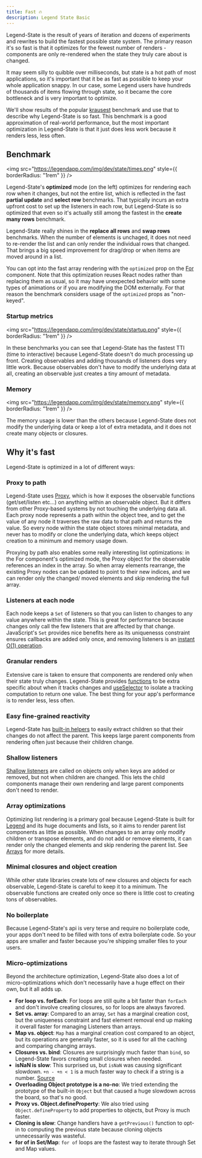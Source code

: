 ```yaml
---
title: Fast 🔥
description: Legend State Basic
---
```



Legend-State is the result of years of iteration and dozens of experiments and rewrites to build the fastest possible state system. The primary reason it's so fast is that it optimizes for the fewest number of renders - components are only re-rendered when the state they truly care about is changed.

It may seem silly to quibble over milliseconds, but state is a hot path of most applications, so it's important that it be as fast as possible to keep your whole application snappy. In our case, some Legend users have hundreds of thousands of items flowing through state, so it became the core bottleneck and is very important to optimize.

We'll show results of the popular [krausest](https://github.com/krausest/js-framework-benchmark) benchmark and use that to describe why Legend-State is so fast. This benchmark is a good approximation of real-world performance, but the most important optimization in Legend-State is that it just does less work because it renders less, less often.

## Benchmark

<img
  src="https://legendapp.com/img/dev/state/times.png"
  style={{ borderRadius: "1rem" }}
/>

Legend-State's **optimized** mode (on the left) optimizes for rendering each row when it changes, but not the entire list, which is reflected in the fast **partial update** and **select row** benchmarks. That typically incurs an extra upfront cost to set up the listeners in each row, but Legend-State is so optimized that even so it's actually still among the fastest in the **create many rows** benchmark.

Legend-State really shines in the **replace all rows** and **swap rows** benchmarks. When the number of elements is unchaged, it does not need to re-render the list and can only render the individual rows that changed. That brings a big speed improvement for drag/drop or when items are moved around in a list.

You can opt into the fast array rendering with the `optimized` prop on the [For](../../3-react/3-fine-grained-reactivity#for) component. Note that this optimization reuses React nodes rather than replacing them as usual, so it may have unexpected behavior with some types of animations or if you are modifying the DOM externally. For that reason the benchmark considers usage of the `optimized` props as "non-keyed".

### Startup metrics

<img
  src="https://legendapp.com/img/dev/state/startup.png"
  style={{ borderRadius: "1rem" }}
/>

In these benchmarks you can see that Legend-State has the fastest TTI (time to interactive) because Legend-State doesn't do much processing up front. Creating observables and adding thousands of listeners does very little work. Because observables don't have to modify the underlying data at all, creating an observable just creates a tiny amount of metadata.

### Memory

<img
  src="https://legendapp.com/img/dev/state/memory.png"
  style={{ borderRadius: "1rem" }}
/>

The memory usage is lower than the others because Legend-State does not modify the underlying data or keep a lot of extra metadata, and it does not create many objects or closures.

## Why it's fast

Legend-State is optimized in a lot of different ways:

### Proxy to path

Legend-State uses [Proxy](https://developer.mozilla.org/en-US/docs/Web/JavaScript/Reference/Global_Objects/Proxy), which is how it exposes the observable functions (get/set/listen etc...) on anything within an observable object. But it differs from other Proxy-based systems by not touching the underlying data all. Each proxy node represents a path within the object tree, and to get the value of any node it traverses the raw data to that path and returns the value. So every node within the state object stores minimal metadata, and never has to modify or clone the underlying data, which keeps object creation to a minimum and memory usage down.

Proxying by path also enables some really interesting list optimizations: in the For component's optimized mode, the Proxy object for the observable references an index in the array. So when array elements rearrange, the existing Proxy nodes can be updated to point to their new indices, and we can render only the changed/ moved elements and skip rendering the full array.

### Listeners at each node

Each node keeps a `Set` of listeners so that you can listen to changes to any value anywhere within the state. This is great for performance because changes only call the few listeners that are affected by that change. JavaScript's `Set` provides nice benefits here as its uniquenesss constraint ensures callbacks are added only once, and removing listeners is an [instant O(1) operation](https://bretcameron.medium.com/how-to-make-your-code-faster-using-javascript-sets-b432457a4a77).

### Granular renders

Extensive care is taken to ensure that components are rendered only when their state truly changes. Legend-State provides [functions](../../2-usage/2-reactivity) to be extra specific about when it tracks changes and [useSelector](../../3-react/1-react-introduction/#2-useselector) to isolate a tracking computation to return one value. The best thing for your app's performance is to render less, less often.

### Easy fine-grained reactivity

Legend-State has [built-in helpers](../../2-usage/2-reactivity) to easily extract children so that their changes do not affect the parent. This keeps large parent components from rendering often just because their children change.

<MemoExample />

### Shallow listeners

[Shallow listeners](../../2-usage/2-reactivity/#shallow-modifier) are called on objects only when keys are added or removed, but not when children are changed. This lets the child components manage their own rendering and large parent components don't need to render.

### Array optimizations

Optimizing list rendering is a primary goal because Legend-State is built for [Legend](https://www.legendapp.com) and its huge documents and lists, so it aims to render parent list components as little as possible. When changes to an array only modify children or transpose elements, and do not add or remove elements, it can render only the changed elements and skip rendering the parent list. See [Arrays](../../2-usage/1-observable/#arrays) for more details.

### Minimal closures and object creation

While other state libraries create lots of new closures and objects for each observable, Legend-State is careful to keep it to a minimum. The observable functions are created only once so there is little cost to creating tons of observables.

### No boilerplate

Because Legend-State's api is very terse and require no boilerplate code, your apps don't need to be filled with tons of extra boilerplate code. So your apps are smaller and faster because you're shipping smaller files to your users.

### Micro-optimizations

Beyond the architecture optimization, Legend-State also does a lot of micro-optimizations which don't necessarily have a huge effect on their own, but it all adds up.

- **For loop vs. forEach**: For loops are still quite a bit faster than `forEach` and don't involve creating closures, so for loops are always favored.
- **Set vs. array**: Compared to an array, `Set` has a marginal creation cost, but the uniqueness constraint and fast element removal end up making it overall faster for managing Listeners than arrays.
- **Map vs. object**: `Map` has a marginal creation cost compared to an object, but its operations are generally faster, so it is used for all the caching and comparing changing arrays.
- **Closures vs. bind**: Closures are surprisingly much faster than `bind`, so Legend-State favors creating small closures when needed.
- **isNaN is slow**: This surprised us, but `isNaN` was causing significant slowdown. `+n - +n < 1` is a much faster way to check if a string is a number. [Source](https://github.com/plotly/fast-isnumeric/blob/master/index.js)
- **Overloading Object prototype is a no-no**: We tried extending the prototype of the built-in `Object` but that caused a huge slowdown across the board, so that's no good.
- **Proxy vs. Object.defineProperty**: We also tried using `Object.defineProperty` to add properties to objects, but Proxy is much faster.
- **Cloning is slow**: Change handlers have a `getPrevious()` function to opt-in to computing the previous state because cloning objects unnecessarily was wasteful.
- **for of in Set/Map**: `for of` loops are the fastest way to iterate through Set and Map values.
